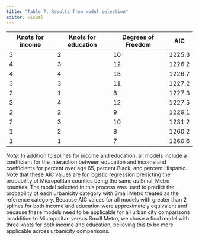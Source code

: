 ```yaml
---
title: "Table 7: Results from model selection"
editor: visual
---
```


| Knots for income | Knots for education | Degrees of Freedom | AIC    |
|------------------|---------------------|--------------------|--------|
| 3                | 2                   | 10                 | 1225.3 |
| 4                | 3                   | 12                 | 1226.2 |
| 4                | 4                   | 13                 | 1226.7 |
| 3                | 3                   | 11                 | 1227.2 |
| 2                | 1                   | 8                  | 1227.3 |
| 3                | 4                   | 12                 | 1227.5 |
| 2                | 2                   | 9                  | 1229.1 |
| 2                | 3                   | 10                 | 1231.2 |
| 1                | 2                   | 8                  | 1260.2 |
| 1                | 1                   | 7                  | 1260.6 |

*Note*: In addition to splines for income and education, all models include a coefficient for the interaction between education and income and coefficients for percent over age 65, percent Black, and percent Hispanic. Note that these AIC values are for logistic regression predicting the probability of Micropolitan counties being the same as Small Metro counties. The model selected in this process was used to predict the probability of each urbanicity category with Small Metro treated as the reference category. Because AIC values for all models with greater than 2 splines for both income and education were approximately equivalent and because these models need to be applicable for all urbanicity comparisons in addition to Micropolitan versus Small Metro, we chose a final model with three knots for both income and education, believing this to be more applicable across urbanicity comparisons.
